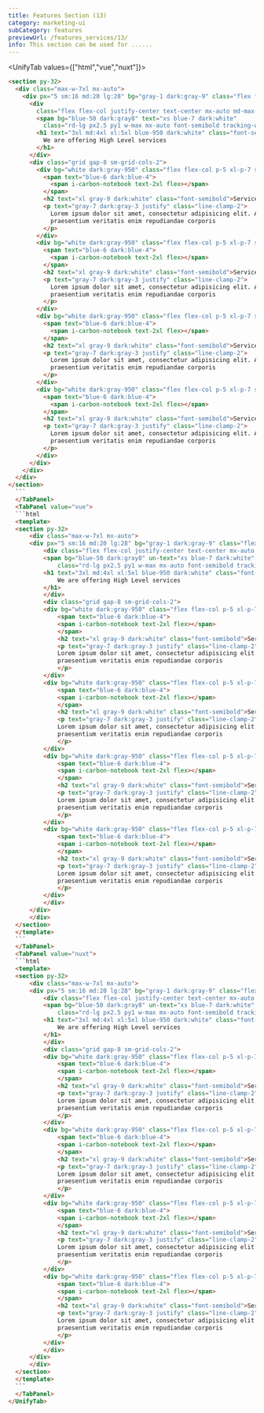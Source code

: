 ```yaml
---
title: Features Section (13)
category: marketing-ui
subCategory: features
previewUrl: /features_services/13/
info: This section can be used for ......
---
```


<UnifyTab values={["html","vue","nuxt"]}>
    <TabPanel value="html">
  ```html
  <section py-32>
    <div class="max-w-7xl mx-auto">
      <div px="5 sm:16 md:20 lg:28" bg="gray-1 dark:gray-9" class="flex flex-col space-y-16 py8">
        <div
          class="flex flex-col justify-center text-center mx-auto md-max-w-3xl space-y-5">
          <span bg="blue-50 dark:gray8" text="xs blue-7 dark:white"
            class="rd-lg px2.5 py1 w-max mx-auto font-semibold tracking-wide">Services</span>
          <h1 text="3xl md:4xl xl:5xl blue-950 dark:white" class="font-semibold leading-tight">
            We are offering High Level services
          </h1>
        </div>
        <div class="grid gap-8 sm-grid-cols-2">
          <div bg="white dark:gray-950" class="flex flex-col p-5 xl-p-7 space-y-3">
            <span text="blue-6 dark:blue-4">
              <span i-carbon-notebook text-2xl flex></span>
            </span>
            <h2 text="xl gray-9 dark:white" class="font-semibold">Service name</h2>
            <p text="gray-7 dark:gray-3 justify" class="line-clamp-2">
              Lorem ipsum dolor sit amet, consectetur adipisicing elit. Aliquam, omnis placeat, atque nostrum
              praesentium veritatis enim repudiandae corporis
            </p>
          </div>
          <div bg="white dark:gray-950" class="flex flex-col p-5 xl-p-7 space-y-3">
            <span text="blue-6 dark:blue-4">
              <span i-carbon-notebook text-2xl flex></span>
            </span>
            <h2 text="xl gray-9 dark:white" class="font-semibold">Service name</h2>
            <p text="gray-7 dark:gray-3 justify" class="line-clamp-2">
              Lorem ipsum dolor sit amet, consectetur adipisicing elit. Aliquam, omnis placeat, atque nostrum
              praesentium veritatis enim repudiandae corporis
            </p>
          </div>
          <div bg="white dark:gray-950" class="flex flex-col p-5 xl-p-7 space-y-3">
            <span text="blue-6 dark:blue-4">
              <span i-carbon-notebook text-2xl flex></span>
            </span>
            <h2 text="xl gray-9 dark:white" class="font-semibold">Service name</h2>
            <p text="gray-7 dark:gray-3 justify" class="line-clamp-2">
              Lorem ipsum dolor sit amet, consectetur adipisicing elit. Aliquam, omnis placeat, atque nostrum
              praesentium veritatis enim repudiandae corporis
            </p>
          </div>
          <div bg="white dark:gray-950" class="flex flex-col p-5 xl-p-7 space-y-3">
            <span text="blue-6 dark:blue-4">
              <span i-carbon-notebook text-2xl flex></span>
            </span>
            <h2 text="xl gray-9 dark:white" class="font-semibold">Service name</h2>
            <p text="gray-7 dark:gray-3 justify" class="line-clamp-2">
              Lorem ipsum dolor sit amet, consectetur adipisicing elit. Aliquam, omnis placeat, atque nostrum
              praesentium veritatis enim repudiandae corporis
            </p>
          </div>
        </div>
      </div>
    </div>
  </section>
    ```
    </TabPanel>
    <TabPanel value="vue">
    ```html
    <template>
    <section py-32>
        <div class="max-w-7xl mx-auto">
        <div px="5 sm:16 md:20 lg:28" bg="gray-1 dark:gray-9" class="flex flex-col space-y-16 py8">
            <div class="flex flex-col justify-center text-center mx-auto md-max-w-3xl space-y-5">
            <span bg="blue-50 dark:gray8" un-text="xs blue-7 dark:white"
                class="rd-lg px2.5 py1 w-max mx-auto font-semibold tracking-wide text-sm text-blue-7 dark-text-white">Services</span>
            <h1 text="3xl md:4xl xl:5xl blue-950 dark:white" class="font-semibold leading-tight">
                We are offering High Level services
            </h1>
            </div>
            <div class="grid gap-8 sm-grid-cols-2">
            <div bg="white dark:gray-950" class="flex flex-col p-5 xl-p-7 space-y-3">
                <span text="blue-6 dark:blue-4">
                <span i-carbon-notebook text-2xl flex></span>
                </span>
                <h2 text="xl gray-9 dark:white" class="font-semibold">Service name</h2>
                <p text="gray-7 dark:gray-3 justify" class="line-clamp-2">
                Lorem ipsum dolor sit amet, consectetur adipisicing elit. Aliquam, omnis placeat, atque nostrum
                praesentium veritatis enim repudiandae corporis
                </p>
            </div>
            <div bg="white dark:gray-950" class="flex flex-col p-5 xl-p-7 space-y-3">
                <span text="blue-6 dark:blue-4">
                <span i-carbon-notebook text-2xl flex></span>
                </span>
                <h2 text="xl gray-9 dark:white" class="font-semibold">Service name</h2>
                <p text="gray-7 dark:gray-3 justify" class="line-clamp-2">
                Lorem ipsum dolor sit amet, consectetur adipisicing elit. Aliquam, omnis placeat, atque nostrum
                praesentium veritatis enim repudiandae corporis
                </p>
            </div>
            <div bg="white dark:gray-950" class="flex flex-col p-5 xl-p-7 space-y-3">
                <span text="blue-6 dark:blue-4">
                <span i-carbon-notebook text-2xl flex></span>
                </span>
                <h2 text="xl gray-9 dark:white" class="font-semibold">Service name</h2>
                <p text="gray-7 dark:gray-3 justify" class="line-clamp-2">
                Lorem ipsum dolor sit amet, consectetur adipisicing elit. Aliquam, omnis placeat, atque nostrum
                praesentium veritatis enim repudiandae corporis
                </p>
            </div>
            <div bg="white dark:gray-950" class="flex flex-col p-5 xl-p-7 space-y-3">
                <span text="blue-6 dark:blue-4">
                <span i-carbon-notebook text-2xl flex></span>
                </span>
                <h2 text="xl gray-9 dark:white" class="font-semibold">Service name</h2>
                <p text="gray-7 dark:gray-3 justify" class="line-clamp-2">
                Lorem ipsum dolor sit amet, consectetur adipisicing elit. Aliquam, omnis placeat, atque nostrum
                praesentium veritatis enim repudiandae corporis
                </p>
            </div>
            </div>
        </div>
        </div>
    </section>
    </template>
    ```
    </TabPanel>
    <TabPanel value="nuxt">
    ```html
    <template>
    <section py-32>
        <div class="max-w-7xl mx-auto">
        <div px="5 sm:16 md:20 lg:28" bg="gray-1 dark:gray-9" class="flex flex-col space-y-16 py8">
            <div class="flex flex-col justify-center text-center mx-auto md-max-w-3xl space-y-5">
            <span bg="blue-50 dark:gray8" un-text="xs blue-7 dark:white"
                class="rd-lg px2.5 py1 w-max mx-auto font-semibold tracking-wide text-sm text-blue-7 dark-text-white">Services</span>
            <h1 text="3xl md:4xl xl:5xl blue-950 dark:white" class="font-semibold leading-tight">
                We are offering High Level services
            </h1>
            </div>
            <div class="grid gap-8 sm-grid-cols-2">
            <div bg="white dark:gray-950" class="flex flex-col p-5 xl-p-7 space-y-3">
                <span text="blue-6 dark:blue-4">
                <span i-carbon-notebook text-2xl flex></span>
                </span>
                <h2 text="xl gray-9 dark:white" class="font-semibold">Service name</h2>
                <p text="gray-7 dark:gray-3 justify" class="line-clamp-2">
                Lorem ipsum dolor sit amet, consectetur adipisicing elit. Aliquam, omnis placeat, atque nostrum
                praesentium veritatis enim repudiandae corporis
                </p>
            </div>
            <div bg="white dark:gray-950" class="flex flex-col p-5 xl-p-7 space-y-3">
                <span text="blue-6 dark:blue-4">
                <span i-carbon-notebook text-2xl flex></span>
                </span>
                <h2 text="xl gray-9 dark:white" class="font-semibold">Service name</h2>
                <p text="gray-7 dark:gray-3 justify" class="line-clamp-2">
                Lorem ipsum dolor sit amet, consectetur adipisicing elit. Aliquam, omnis placeat, atque nostrum
                praesentium veritatis enim repudiandae corporis
                </p>
            </div>
            <div bg="white dark:gray-950" class="flex flex-col p-5 xl-p-7 space-y-3">
                <span text="blue-6 dark:blue-4">
                <span i-carbon-notebook text-2xl flex></span>
                </span>
                <h2 text="xl gray-9 dark:white" class="font-semibold">Service name</h2>
                <p text="gray-7 dark:gray-3 justify" class="line-clamp-2">
                Lorem ipsum dolor sit amet, consectetur adipisicing elit. Aliquam, omnis placeat, atque nostrum
                praesentium veritatis enim repudiandae corporis
                </p>
            </div>
            <div bg="white dark:gray-950" class="flex flex-col p-5 xl-p-7 space-y-3">
                <span text="blue-6 dark:blue-4">
                <span i-carbon-notebook text-2xl flex></span>
                </span>
                <h2 text="xl gray-9 dark:white" class="font-semibold">Service name</h2>
                <p text="gray-7 dark:gray-3 justify" class="line-clamp-2">
                Lorem ipsum dolor sit amet, consectetur adipisicing elit. Aliquam, omnis placeat, atque nostrum
                praesentium veritatis enim repudiandae corporis
                </p>
            </div>
            </div>
        </div>
        </div>
    </section>
    </template>
    ```
    </TabPanel>
</UnifyTab>
